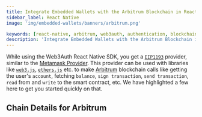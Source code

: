 ```yaml
---
title: Integrate Embedded Wallets with the Arbitrum Blockchain in React Native
sidebar_label: React Native
image: 'img/embedded-wallets/banners/arbitrum.png'

keywords: [react-native, arbitrum, web3auth, authentication, blockchain]
description: 'Integrate Embedded Wallets with the Arbitrum Blockchain in React Native | Embedded Wallets'
---
```



While using the Web3Auth React Native SDK, you get a [`EIP1193`](https://eips.ethereum.org/EIPS/eip-1193) provider, similar to the [Metamask Provider](https://docs.metamask.io/guide/ethereum-provider.html). This provider can be used with libraries like [`web3.js`](https://web3js.readthedocs.io/en/v1.2.8/getting-started.html), [`ethers.js`](https://docs.ethers.io/v5/getting-started/) etc. to make [Arbitrum](https://arbitrum.io/) blockchain calls like getting the user's `account`, fetching `balance`, `sign transaction`, `send transaction`, `read` from and `write` to the smart contract, etc. We have highlighted a few here to get you started quickly on that.

## Chain Details for Arbitrum

<ChainDetailsArbitrum />

<EVMInteraction />
